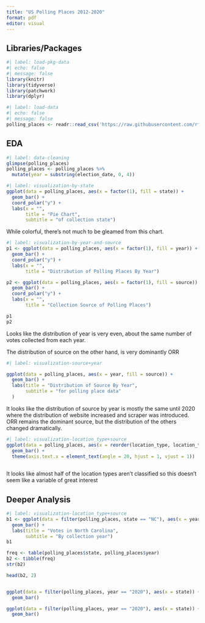 ```yaml
---
title: "US Polling Places 2012-2020"
format: pdf
editor: visual
---
```


## Libraries/Packages

```r
#| label: load-pkg-data
#| echo: false
#| message: false
library(knitr) 
library(tidyverse)
library(patchwork)
library(dplyr)
```

```r
#| label: load-data
#| echo: false
#| message: false
polling_places <- readr::read_csv('https://raw.githubusercontent.com/rfordatascience/tidytuesday/master/data/2024/2024-01-16/polling_places.csv')

```

## EDA

```r
#| label: data-cleaning
glimpse(polling_places)
polling_places <- polling_places %>%
  mutate(year = substring(election_date, 0, 4))
```

```r
#| label: visualization-by-state
ggplot(data = polling_places, aes(x = factor(1), fill = state)) +
  geom_bar() +
  coord_polar("y") +
  labs(x = "",
       title = "Pie Chart",
       subtitle = "of collection state")
```

While colorful, there's not much to be gleamed from this chart.

```r
#| label: visualization-by-year-and-source
p1 <- ggplot(data = polling_places, aes(x = factor(1), fill = year)) +
  geom_bar() +
  coord_polar("y") +
  labs(x = "",
       title = "Distribution of Polling Places By Year")

p2 <- ggplot(data = polling_places, aes(x = factor(1), fill = source)) +
  geom_bar() +
  coord_polar("y") +
  labs(x = "",
       title = "Collection Source of Polling Places")

p1
p2
```

Looks like the distribution of year is very even, about the same number of votes collected from each year.

The distribution of source on the other hand, is very dominantly ORR

```r
#| label: visualization-source+year

ggplot(data = polling_places, aes(x = year, fill = source)) +
  geom_bar() +
  labs(title = "Distribution of Source By Year",
       subtitle = "for polling place data"
  )
```

It looks like the distribution of source by year is mostly the same until 2020 where the distribution of website increased and scraper was introduced. ORR remains the dominant source, but the distribution of the others changed dramatically.

```r
#| label: visualization-location_type+source
ggplot(data = polling_places, aes(x = reorder(location_type, location_type, length), fill = source)) +
  geom_bar() +
  theme(axis.text.x = element_text(angle = 20, hjust = 1, vjust = 1))
  
```

It looks like almost half of the location types aren't classified so this doesn't seem like a variable of great interest

## Deeper Analysis

```r
#| label: visualization-location_type+source
b1 <- ggplot(data = filter(polling_places, state == "NC"), aes(x = year)) +
  geom_bar() +
  labs(title = "Votes in North Carolina",
       subtitle = "By collection year")
b1

freq <- table(polling_places$state, polling_places$year)
b2 <- tibble(freq)
str(b2)

head(b2, 2)


ggplot(data = filter(polling_places, year == "2020"), aes(x = state)) +
  geom_bar()

```

```r
ggplot(data = filter(polling_places, year == "2020"), aes(x = state)) +
  geom_bar()
```
